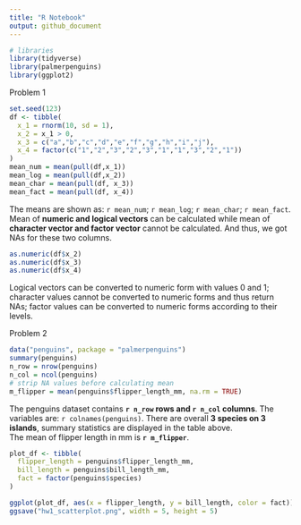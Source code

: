 ```yaml
---
title: "R Notebook"
output: github_document
---
```


```r
# libraries
library(tidyverse)
library(palmerpenguins)
library(ggplot2)
```

Problem 1
```r
set.seed(123)
df <- tibble(
  x_1 = rnorm(10, sd = 1),
  x_2 = x_1 > 0,
  x_3 = c("a","b","c","d","e","f","g","h","i","j"),
  x_4 = factor(c("1","2","3","2","3","1","1","3","2","1"))
)
mean_num = mean(pull(df,x_1))
mean_log = mean(pull(df,x_2))
mean_char = mean(pull(df, x_3))
mean_fact = mean(pull(df, x_4))
```
The means are shown as: `r mean_num`; `r mean_log`; `r mean_char`; `r mean_fact`. \
Mean of **numeric and logical vectors** can be calculated while mean of **character vector and factor vector** cannot be calculated. And thus, we got NAs for these two columns.
```r
as.numeric(df$x_2)
as.numeric(df$x_3)
as.numeric(df$x_4)
```
Logical vectors can be converted to numeric form with values 0 and 1; character values cannot be converted to numeric forms and thus return NAs; factor values can be converted to numeric forms according to their levels. \

Problem 2
```r
data("penguins", package = "palmerpenguins")
summary(penguins)
n_row = nrow(penguins)
n_col = ncol(penguins)
# strip NA values before calculating mean
m_flipper = mean(penguins$flipper_length_mm, na.rm = TRUE)
```
The penguins dataset contains **`r n_row` rows and `r n_col` columns**. The variables are: `r colnames(penguins)`. There are overall **3 species on 3 islands**, summary statistics are displayed in the table above.\
The mean of flipper length in mm is **`r m_flipper`**.

```r
plot_df <- tibble(
  flipper_length = penguins$flipper_length_mm,
  bill_length = penguins$bill_length_mm,
  fact = factor(penguins$species)
)
```
```r
ggplot(plot_df, aes(x = flipper_length, y = bill_length, color = fact)) + geom_point() + labs(title = "flipper length vs bill length") + theme(plot.title = element_text(face = "bold", hjust = 0.5))
ggsave("hw1_scatterplot.png", width = 5, height = 5)
```


